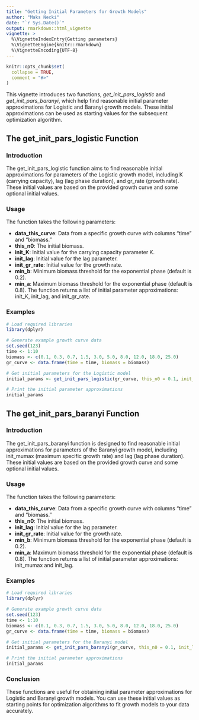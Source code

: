 ---
title: "Getting Initial Parameters for Growth Models"
author: "Maks Necki"
date: "`r Sys.Date()`"
output: rmarkdown::html_vignette
vignette: >
  %\VignetteIndexEntry{Getting parameters}
  %\VignetteEngine{knitr::rmarkdown}
  %\VignetteEncoding{UTF-8}
---

```{r setup, include = FALSE}
knitr::opts_chunk$set(
  collapse = TRUE,
  comment = "#>"
)
```


This vignette introduces two functions, *get_init_pars_logistic* and *get_init_pars_baranyi*, which help find reasonable initial parameter approximations for Logistic and Baranyi growth models. These initial approximations can be used as starting values for the subsequent optimization algorithm.

## The get_init_pars_logistic Function
### Introduction
The get_init_pars_logistic function aims to find reasonable initial approximations for parameters of the Logistic growth model, including K (carrying capacity), lag (lag phase duration), and gr_rate (growth rate). These initial values are based on the provided growth curve and some optional initial values.

### Usage
The function takes the following parameters:

- **data_this_curve**: Data from a specific growth curve with columns "time" and "biomass."
- **this_n0**: The initial biomass.
- **init_K**: Initial value for the carrying capacity parameter K.
- **init_lag**: Initial value for the lag parameter.
- **init_gr_rate**: Initial value for the growth rate.
- **min_b**: Minimum biomass threshold for the exponential phase (default is 0.2).
- **min_a**: Maximum biomass threshold for the exponential phase (default is 0.8).
The function returns a list of initial parameter approximations: init_K, init_lag, and init_gr_rate.

### Examples
``` {r eval = FALSE}
# Load required libraries
library(dplyr)

# Generate example growth curve data
set.seed(123)
time <- 1:10
biomass <- c(0.1, 0.3, 0.7, 1.5, 3.0, 5.0, 8.0, 12.0, 18.0, 25.0)
gr_curve <- data.frame(time = time, biomass = biomass)

# Get initial parameters for the Logistic model
initial_params <- get_init_pars_logistic(gr_curve, this_n0 = 0.1, init_K = 30, init_lag = 0.5, init_gr_rate = 0.5)

# Print the initial parameter approximations
initial_params
```

## The get_init_pars_baranyi Function
### Introduction
The get_init_pars_baranyi function is designed to find reasonable initial approximations for parameters of the Baranyi growth model, including init_mumax (maximum specific growth rate) and lag (lag phase duration). These initial values are based on the provided growth curve and some optional initial values.

### Usage
The function takes the following parameters:

- **data_this_curve**: Data from a specific growth curve with columns "time" and "biomass."
- **this_n0**: The initial biomass.
- **init_lag**: Initial value for the lag parameter.
- **init_gr_rate**: Initial value for the growth rate.
- **min_b**: Minimum biomass threshold for the exponential phase (default is 0.2).
- **min_a**: Maximum biomass threshold for the exponential phase (default is 0.8).
The function returns a list of initial parameter approximations: init_mumax and init_lag.

### Examples
``` {r eval = FALSE}
# Load required libraries
library(dplyr)

# Generate example growth curve data
set.seed(123)
time <- 1:10
biomass <- c(0.1, 0.3, 0.7, 1.5, 3.0, 5.0, 8.0, 12.0, 18.0, 25.0)
gr_curve <- data.frame(time = time, biomass = biomass)

# Get initial parameters for the Baranyi model
initial_params <- get_init_pars_baranyi(gr_curve, this_n0 = 0.1, init_lag = 0.5, init_gr_rate = 0.5)

# Print the initial parameter approximations
initial_params
```
### Conclusion
These functions are useful for obtaining initial parameter approximations for Logistic and Baranyi growth models. You can use these initial values as starting points for optimization algorithms to fit growth models to your data accurately.
